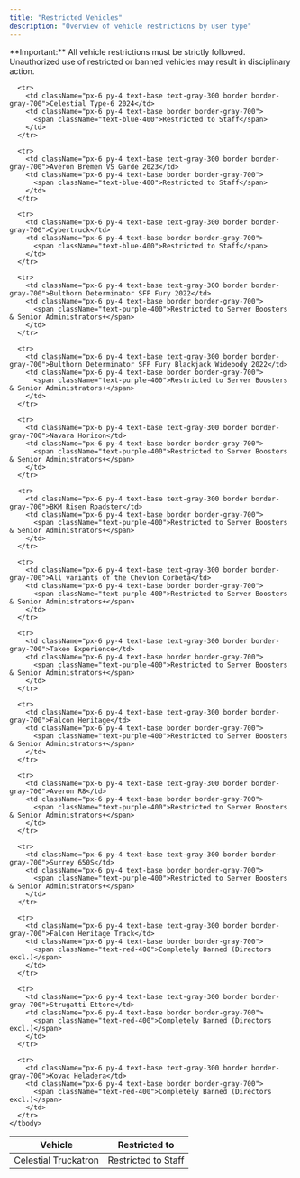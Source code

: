 ```yaml
---
title: "Restricted Vehicles"
description: "Overview of vehicle restrictions by user type"
---
```

<Note>
  **Important:** All vehicle restrictions must be strictly followed. Unauthorized use of restricted or banned vehicles may result in disciplinary action.
</Note>
<table className="w-full border-collapse">
    <thead>
      <tr className="bg-gray-900/50">
        <th className="px-6 py-4 text-left text-base font-semibold text-gray-200 border border-gray-700">
          Vehicle
        </th>
        <th className="px-6 py-4 text-left text-base font-semibold text-gray-200 border border-gray-700">
          Restricted to
        </th>
      </tr>
    </thead>
    <tbody>
      <tr>
        <td className="px-6 py-4 text-base text-gray-300 border border-gray-700">Celestial Truckatron</td>
        <td className="px-6 py-4 text-base border border-gray-700">
          <span className="text-blue-400">Restricted to Staff</span>
        </td>
      </tr>
      
      <tr>
        <td className="px-6 py-4 text-base text-gray-300 border border-gray-700">Celestial Type-6 2024</td>
        <td className="px-6 py-4 text-base border border-gray-700">
          <span className="text-blue-400">Restricted to Staff</span>
        </td>
      </tr>
      
      <tr>
        <td className="px-6 py-4 text-base text-gray-300 border border-gray-700">Averon Bremen VS Garde 2023</td>
        <td className="px-6 py-4 text-base border border-gray-700">
          <span className="text-blue-400">Restricted to Staff</span>
        </td>
      </tr>
      
      <tr>
        <td className="px-6 py-4 text-base text-gray-300 border border-gray-700">Cybertruck</td>
        <td className="px-6 py-4 text-base border border-gray-700">
          <span className="text-blue-400">Restricted to Staff</span>
        </td>
      </tr>
      
      <tr>
        <td className="px-6 py-4 text-base text-gray-300 border border-gray-700">Bulthorn Determinator SFP Fury 2022</td>
        <td className="px-6 py-4 text-base border border-gray-700">
          <span className="text-purple-400">Restricted to Server Boosters & Senior Administrators+</span>
        </td>
      </tr>
      
      <tr>
        <td className="px-6 py-4 text-base text-gray-300 border border-gray-700">Bulthorn Determinator SFP Fury Blackjack Widebody 2022</td>
        <td className="px-6 py-4 text-base border border-gray-700">
          <span className="text-purple-400">Restricted to Server Boosters & Senior Administrators+</span>
        </td>
      </tr>
      
      <tr>
        <td className="px-6 py-4 text-base text-gray-300 border border-gray-700">Navara Horizon</td>
        <td className="px-6 py-4 text-base border border-gray-700">
          <span className="text-purple-400">Restricted to Server Boosters & Senior Administrators+</span>
        </td>
      </tr>
      
      <tr>
        <td className="px-6 py-4 text-base text-gray-300 border border-gray-700">BKM Risen Roadster</td>
        <td className="px-6 py-4 text-base border border-gray-700">
          <span className="text-purple-400">Restricted to Server Boosters & Senior Administrators+</span>
        </td>
      </tr>
      
      <tr>
        <td className="px-6 py-4 text-base text-gray-300 border border-gray-700">All variants of the Chevlon Corbeta</td>
        <td className="px-6 py-4 text-base border border-gray-700">
          <span className="text-purple-400">Restricted to Server Boosters & Senior Administrators+</span>
        </td>
      </tr>
      
      <tr>
        <td className="px-6 py-4 text-base text-gray-300 border border-gray-700">Takeo Experience</td>
        <td className="px-6 py-4 text-base border border-gray-700">
          <span className="text-purple-400">Restricted to Server Boosters & Senior Administrators+</span>
        </td>
      </tr>
      
      <tr>
        <td className="px-6 py-4 text-base text-gray-300 border border-gray-700">Falcon Heritage</td>
        <td className="px-6 py-4 text-base border border-gray-700">
          <span className="text-purple-400">Restricted to Server Boosters & Senior Administrators+</span>
        </td>
      </tr>
      
      <tr>
        <td className="px-6 py-4 text-base text-gray-300 border border-gray-700">Averon R8</td>
        <td className="px-6 py-4 text-base border border-gray-700">
          <span className="text-purple-400">Restricted to Server Boosters & Senior Administrators+</span>
        </td>
      </tr>
      
      <tr>
        <td className="px-6 py-4 text-base text-gray-300 border border-gray-700">Surrey 650S</td>
        <td className="px-6 py-4 text-base border border-gray-700">
          <span className="text-purple-400">Restricted to Server Boosters & Senior Administrators+</span>
        </td>
      </tr>
      
      <tr>
        <td className="px-6 py-4 text-base text-gray-300 border border-gray-700">Falcon Heritage Track</td>
        <td className="px-6 py-4 text-base border border-gray-700">
          <span className="text-red-400">Completely Banned (Directors excl.)</span>
        </td>
      </tr>
      
      <tr>
        <td className="px-6 py-4 text-base text-gray-300 border border-gray-700">Strugatti Ettore</td>
        <td className="px-6 py-4 text-base border border-gray-700">
          <span className="text-red-400">Completely Banned (Directors excl.)</span>
        </td>
      </tr>
      
      <tr>
        <td className="px-6 py-4 text-base text-gray-300 border border-gray-700">Kovac Heladera</td>
        <td className="px-6 py-4 text-base border border-gray-700">
          <span className="text-red-400">Completely Banned (Directors excl.)</span>
        </td>
      </tr>
    </tbody>
</table>
